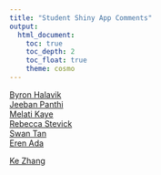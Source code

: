 ```yaml
---
title: "Student Shiny App Comments"
output: 
  html_document:
    toc: true
    toc_depth: 2
    toc_float: true
    theme: cosmo
---
```



[Byron Halavik](https://docs.google.com/document/d/1CE3t3kFSd7Rk15DQygmGRMfSPsp5ntXYr0A3PhkzUz4/edit?usp=sharing)  
[Jeeban Panthi](https://docs.google.com/document/d/14NpslW75JDJKeq8BM0BDUx2yKuIFvW27_4ApDKow9pk/edit?usp=sharing)   
[Melati Kaye](https://docs.google.com/document/d/1-paWdup2xAxiKYeT-yryGvDpgONL6zSfOj34oqi1PHM/edit?usp=sharing)   
[Rebecca Stevick](https://docs.google.com/document/d/14BqS7Osa3hWyyVYNWbWu7Fpb46vNyNLJERUf275oXrE/edit?usp=sharing)   
[Swan Tan](https://docs.google.com/document/d/1nG-GLnV-40lwXdNARIIz77WHInucuOweVotaD8F66ak/edit?usp=sharing)   
[Eren Ada](https://docs.google.com/document/d/1sjQWUPTNK4paswckHt9TV4cVV62zXZC-0mqrschzV3w/edit?usp=sharing)  


[Ke Zhang](https://docs.google.com/document/d/1nLyKa490ogrR6Vh5NYdZ_i8OWMpGf3Czg28REgY-5oQ/edit?usp=sharing)   
